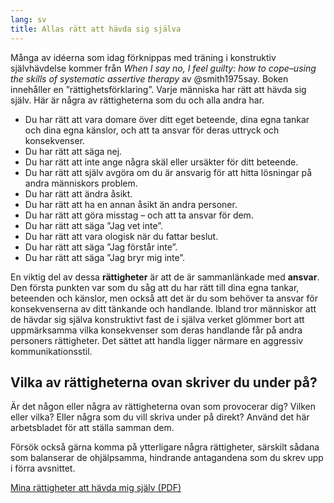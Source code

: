```yaml
---
lang: sv
title: Allas rätt att hävda sig själva
---
```


\label{sec-rights}

Många av idéerna som idag förknippas med träning i konstruktiv
självhävdelse kommer från *When I say no, I feel guilty: how to
cope--using the skills of systematic assertive therapy* av @smith1975say.
Boken innehåller en ”rättighetsförklaring”. Varje människa har rätt att
hävda sig själv. Här är några av rättigheterna som du och alla andra
har.

-   Du har rätt att vara domare över ditt eget beteende, dina egna
    tankar och dina egna känslor, och att ta ansvar för deras uttryck
    och konsekvenser.
-   Du har rätt att säga nej.
-   Du har rätt att inte ange några skäl eller ursäkter för ditt
    beteende.
-   Du har rätt att själv avgöra om du är ansvarig för att hitta
    lösningar på andra människors problem.
-   Du har rätt att ändra åsikt.
-   Du har rätt att ha en annan åsikt än andra personer.
-   Du har rätt att göra misstag -- och att ta ansvar för dem.
-   Du har rätt att säga ”Jag vet inte”.
-   Du har rätt att vara ologisk när du fattar beslut.
-   Du har rätt att säga ”Jag förstår inte”.
-   Du har rätt att säga ”Jag bryr mig inte”.

En viktig del av dessa **rättigheter** är att de är sammanlänkade
med **ansvar**. Den första punkten var som du såg att du har rätt till
dina egna tankar, beteenden och känslor, men också att det är du som
behöver ta ansvar för konsekvenserna av ditt tänkande och handlande.
Ibland tror människor att de hävdar sig själva konstruktivt fast de i
själva verket glömmer bort att uppmärksamma vilka konsekvenser som deras
handlande får på andra personers rättigheter. Det sättet att handla
ligger närmare en aggressiv kommunikationsstil.

## Vilka av rättigheterna ovan skriver du under på?

Är det någon eller några av rättigheterna ovan som provocerar dig?
Vilken eller vilka? Eller några som du vill skriva under på direkt?
Använd det här arbetsbladet för att ställa samman dem.

Försök också gärna komma på ytterligare några rättigheter, särskilt
sådana som balanserar de ohjälpsamma, hindrande antagandena som du skrev
upp i förra avsnittet.

::: {.content-visible when-format="html"}
[Mina rättigheter att hävda mig själv (PDF)](forms/100respekt-mina-rattigheter.pdf)
:::

\xqrform{Mina rättigheter att hävda mig själv (PDF)}{forms/100respekt-mina-rattigheter.pdf}
